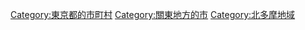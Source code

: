 {{DEFAULTSORT:Kodaira}}
[[Category:東京都的市町村|Category:東京都的市町村]]
[[Category:關東地方的市|Category:關東地方的市]]
[[Category:北多摩地域|Category:北多摩地域]]